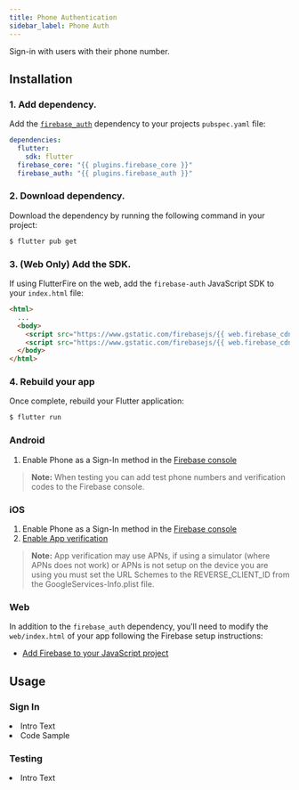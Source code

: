 ```yaml
---
title: Phone Authentication
sidebar_label: Phone Auth
---
```


Sign-in with users with their phone number.

## Installation

### 1. Add dependency.

Add the [`firebase_auth`](https://pub.dartlang.org/packages/firebase_auth) dependency to your projects `pubspec.yaml` file:

```yaml {5} title="pubspec.yaml"
dependencies:
  flutter:
    sdk: flutter
  firebase_core: "{{ plugins.firebase_core }}"
  firebase_auth: "{{ plugins.firebase_auth }}"
```

### 2. Download dependency.

Download the dependency by running the following command in your project:

```bash
$ flutter pub get
```

### 3. (Web Only) Add the SDK.

If using FlutterFire on the web, add the `firebase-auth` JavaScript SDK to your `index.html` file:

```html {5} title="web/index.html"
<html>
  ...
  <body>
    <script src="https://www.gstatic.com/firebasejs/{{ web.firebase_cdn }}/firebase-app.js"></script>
    <script src="https://www.gstatic.com/firebasejs/{{ web.firebase_cdn }}/firebase-auth.js"></script>
  </body>
</html>
```

### 4. Rebuild your app

Once complete, rebuild your Flutter application:

```bash
$ flutter run
```


### Android

  1. Enable Phone as a Sign-In method in the [Firebase console](https://console.firebase.google.com/u/0/project/_/authentication/providers)

  > **Note:**  When testing you can add test phone numbers and verification codes to the Firebase console.

### iOS

  1. Enable Phone as a Sign-In method in the [Firebase console](https://console.firebase.google.com/u/0/project/_/authentication/providers)
  2. [Enable App verification](https://console.firebase.google.com/u/0/project/_/authentication/providers)

  > **Note:**  App verification may use APNs, if using a simulator (where APNs does not work) or APNs is not setup on the device you are using you must set the URL Schemes to the REVERSE_CLIENT_ID from the GoogleServices-Info.plist file.

### Web

In addition to the `firebase_auth` dependency, you'll need to modify the `web/index.html` of your app following the Firebase setup instructions:

- [Add Firebase to your JavaScript project](https://firebase.google.com/docs/web/setup#from-the-cdn)



## Usage

### Sign In

<Highlight>
<li>Intro Text</li>
<li>Code Sample</li>
</Highlight>

### Testing

<Highlight>
<li>Intro Text</li>
</Highlight>
